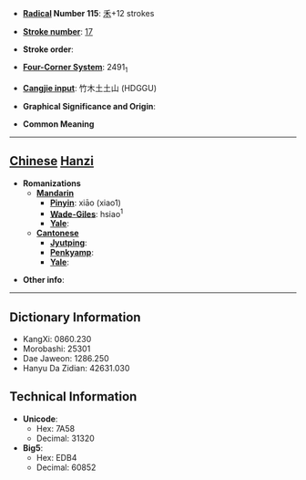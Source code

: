 * '''[[Wiktionary:Chinese radical index| Radical]] Number 115''': [[Wiktionary:Chinese radical index 禾|禾]]+12 strokes

* '''[[Wiktionary:Chinese total strokes index|Stroke number]]''': [[Wiktionary:Chinese total strokes index 17|17]]

* '''Stroke order''': 

* '''[[Wiktionary:Chinese four corner index|Four-Corner System]]''': 2491<sub>1</sub>

* '''[[Wiktionary:Chinese Cangjie index|Cangjie input]]''': 竹木土土山 (HDGGU)

* '''Graphical Significance and Origin''': 

* '''Common Meaning'''

----

== [[Chinese]] [[Hanzi]] ==

* '''Romanizations'''
** '''[[Mandarin]]'''
*** '''[[Pinyin]]''': xiāo (xiao1)
*** '''[[Wade-Giles]]''': hsiao<sup>1</sup>
*** '''[[Yale]]''': 
** '''[[Cantonese]]'''
*** '''[[Jyutping]]''':
*** '''[[Penkyamp]]''': 
*** '''[[Yale]]''': 

* '''Other info''': 

----

== Dictionary Information ==

* KangXi: 0860.230
* Morobashi: 25301
* Dae Jaweon: 1286.250
* Hanyu Da Zidian: 42631.030

== Technical Information ==

* '''Unicode''':
** Hex: 7A58
** Decimal: 31320
* '''Big5''':
** Hex: EDB4
** Decimal: 60852